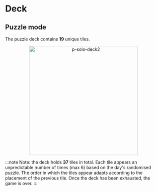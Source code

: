# Deck

## Puzzle mode

The puzzle deck contains **19** unique tiles. 

<div align="center">
    <img width="350" src="p-solo-deck2.png" alt="p-solo-deck2" />
</div>

:::note
Note: the deck holds **37** tiles in total. Each tile appears an unpredictable number of times (max 6) based on the day's randomised puzzle. The order in which the tiles appear adapts according to the placement of the previous tile. Once the deck has been exhausted, the game is over.
:::
